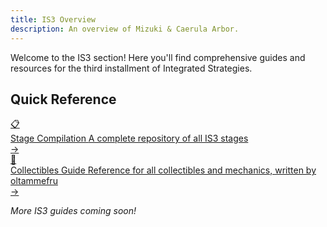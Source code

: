 ```yaml
---
title: IS3 Overview
description: An overview of Mizuki & Caerula Arbor.
---
```

Welcome to the IS3 section! Here you'll find comprehensive guides and resources for the third installment of Integrated Strategies.

## Quick Reference

<div class="guide-button-container">
  <a href="/is3-mizuki/stages" class="guide-button">
    <div class="button-image">
      <div class="reference-icon">📋</div>
    </div>
    <div class="button-content">
      <span class="button-title">Stage Compilation</span>
      <span class="button-subtitle">A complete repository of all IS3 stages</span>
    </div>
    <div class="button-arrow">→</div>
  </a>
</div>

<div class="guide-button-container">
  <a href="/collectibles-guide" class="guide-button">
    <div class="button-image">
      <div class="reference-icon">💎</div>
    </div>
    <div class="button-content">
      <span class="button-title">Collectibles Guide</span>
      <span class="button-subtitle">Reference for all collectibles and mechanics, written by oltammefru</span>
    </div>
    <div class="button-arrow">→</div>
  </a>
</div>

*More IS3 guides coming soon!*